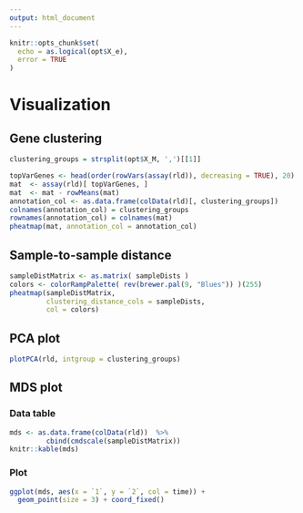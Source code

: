 ```yaml
---
output: html_document
---
```


```r
knitr::opts_chunk$set(
  echo = as.logical(opt$X_e),
  error = TRUE
)
```


# Visualization {.tabset}
## Gene clustering

```r
clustering_groups = strsplit(opt$X_M, ',')[[1]]

topVarGenes <- head(order(rowVars(assay(rld)), decreasing = TRUE), 20)
mat  <- assay(rld)[ topVarGenes, ]
mat  <- mat - rowMeans(mat)
annotation_col <- as.data.frame(colData(rld)[, clustering_groups])
colnames(annotation_col) = clustering_groups
rownames(annotation_col) = colnames(mat)
pheatmap(mat, annotation_col = annotation_col)
```

## Sample-to-sample distance

```r
sampleDistMatrix <- as.matrix( sampleDists )
colors <- colorRampPalette( rev(brewer.pal(9, "Blues")) )(255)
pheatmap(sampleDistMatrix,
         clustering_distance_cols = sampleDists,
         col = colors)
```

## PCA plot 

```r
plotPCA(rld, intgroup = clustering_groups)
```

## MDS plot {.tabset}

### Data table
```r
mds <- as.data.frame(colData(rld))  %>%
         cbind(cmdscale(sampleDistMatrix))
knitr::kable(mds)
```

### Plot
```r
ggplot(mds, aes(x = `1`, y = `2`, col = time)) +
  geom_point(size = 3) + coord_fixed()
```
